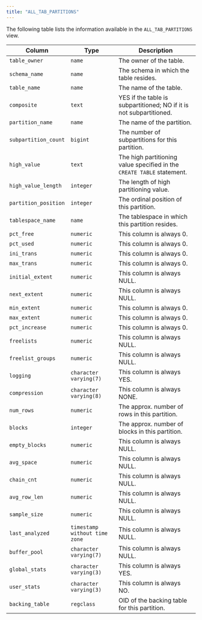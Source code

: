 ```yaml
---
title: "ALL_TAB_PARTITIONS"
---
```


<div id="all_tab_partitions" class="registered_link"></div>

The following table lists the information available in the `ALL_TAB_PARTITIONS` view.

| Column               | Type                          | Description                                                            |
| -------------------- | ----------------------------- | ---------------------------------------------------------------------- |
| `table_owner`        | `name`                        | The owner of the table.                                                |
| `schema_name`        | `name`                        | The schema in which the table resides.                                 |
| `table_name`         | `name`                        | The name of the table.                                                 |
| `composite`          | `text`                        | YES if the table is subpartitioned; NO if it is not subpartitioned.    |
| `partition_name`     | `name`                        | The name of the partition.                                             |
| `subpartition_count` | `bigint`                      | The number of subpartitions for this partition.                        |
| `high_value`         | `text`                        | The high partitioning value specified in the `CREATE TABLE` statement. |
| `high_value_length`  | `integer`                     | The length of high partitioning value.                                 |
| `partition_position` | `integer`                     | The ordinal position of this partition.                                |
| `tablespace_name`    | `name`                        | The tablespace in which this partition resides.                        |
| `pct_free`           | `numeric`                     | This column is always 0.                                          |
| `pct_used`           | `numeric`                     | This column is always 0.                                          |
| `ini_trans`          | `numeric`                     | This column is always 0.                                          |
| `max_trans`          | `numeric`                     | This column is always 0.                                          |
| `initial_extent`     | `numeric`                     | This column is always NULL.                                       |
| `next_extent`        | `numeric`                     | This column is always NULL.                                       |
| `min_extent`         | `numeric`                     | This column is always 0.                                          |
| `max_extent`         | `numeric`                     | This column is always 0.                                          |
| `pct_increase`       | `numeric`                     | This column is always 0.                                          |
| `freelists`          | `numeric`                     | This column is always NULL.                                       |
| `freelist_groups`    | `numeric`                     | This column is always NULL.                                       |
| `logging`            | `character varying(7)`        | This column is always YES.                                        |
| `compression`        | `character varying(8)`        | This column is always NONE.                                       |
| `num_rows`           | `numeric`                     | The approx. number of rows in this partition.                          |
| `blocks`             | `integer`                     | The approx. number of blocks in this partition.                        |
| `empty_blocks`       | `numeric`                     | This column is always NULL.                                       |
| `avg_space`          | `numeric`                     | This column is always NULL.                                       |
| `chain_cnt`          | `numeric`                     | This column is always NULL.                                       |
| `avg_row_len`        | `numeric`                     | This column is always NULL.                                       |
| `sample_size`        | `numeric`                     | This column is always NULL.                                       |
| `last_analyzed`      | `timestamp without time zone` | This column is always NULL.                                       |
| `buffer_pool`        | `character varying(7)`        | This column is always NULL.                                       |
| `global_stats`       | `character varying(3)`        | This column is always YES.                                        |
| `user_stats`         | `character varying(3)`        | This column is always NO.                                         |
| `backing_table`      | `regclass`                    | OID of the backing table for this partition.                           |
